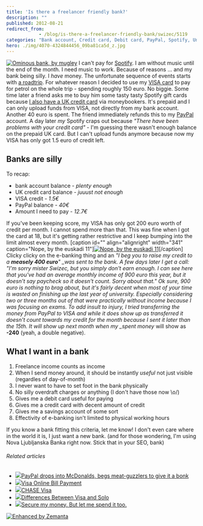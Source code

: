 ```yaml
---
title: 'Is there a freelancer friendly bank?'
description: ""
published: 2012-08-21
redirect_from: 
            - /blog/is-there-a-freelancer-friendly-bank/swizec/5119
categories: "Bank account, Credit card, Debit card, PayPal, Spotify, Uncategorized, VISA"
hero: ./img/4070-4324844456_09ba81ca5d_z.jpg
---
```


[![Ominous bank, by mugley](./img/4070-4324844456_09ba81ca5d_z.jpg "Ominous bank, by mugley")](http://www.flickr.com/photos/mugley/4324844456/sizes/z/in/photostream/) I can't pay for [Spotify](http://www.spotify.com/ "Spotify"). I am without music until the end of the month. I need music to work. Because of reasons ... and my bank being silly. I _have_ money. The unfortunate sequence of events starts with [a roadtrip](http://swizec.com/blog/a-roadtrip-first-leg/swizec/4906 "A roadtrip: First leg"). For whatever reason I decided to use my [VISA card](http://www.corporate.visa.com "Visa Inc.") to pay for petrol on the whole trip - spending roughly 150 euro. No biggie. Some time later a friend asks me to buy him some tasty tasty Spotify gift cards because [I also have a UK credit card](http://swizec.com/blog/spending-money-online-is-crazy-hard/swizec/2479 "Spending money online is crazy hard!") via moneybookers. It's prepaid and I can only upload funds from VISA, not directly from my bank account. Another 40 euro is spent. The friend immediately refunds this to my [PayPal](http://paypal.com "PayPal") account. A day later _my_ Spotify craps out because _"There have been problems with your credit card"_ - I'm guessing there wasn't enough balance on the prepaid UK card. But I can't upload funds anymore because now my VISA has only got 1.5 euro of credit left.

## Banks are silly

To recap:

-   bank account balance - _plenty enough_
-   UK credit card balance - _juuust not enough_
-   VISA credit - _1.5€_
-   PayPal balance - _40€_
-   Amount I need to pay - _12.7€_

If you've been keeping score, my VISA has only got 200 euro worth of credit per month. I cannot spend more than that. This was fine when I got the card at 18, but it's getting rather restrictive and I keep bumping into the limit almost every month. \[caption id="" align="alignright" width="341" caption="Nope, by the euskadi 11"][![Nope, by the euskadi 11](./img/6143-5988317923_d2edd701e1_z.jpg "Nope, by the euskadi 11")](http://www.flickr.com/photos/andrianakis/5988317923/sizes/z/in/photostream/)\[/caption] Clicky clicky on the e-banking thing and an _"I beg you to raise my credit to a **measely 400 euro**" \_was sent to the bank. A few days later I get a call: _"I'm sorry mister Swizec, but you simply don't earn enough. I can see here that you've had an average monthly income of 900 euro this year, but it doesn't say _paycheck_ so it doesn't count. Sorry about that."_ Ok sure, 900 euro is nothing to brag about, but it's fairly decent when most of your time is wasted on finishing up the last year of university. Especially considering two or three months out of that were practically without income because I was focusing on exams. To add insult to injury, I tried transferring the money from PayPal to VISA and while it does show up as transferred it doesn't count towards my credit for the month because I sent it later than the 15th. It will show up next month when my \_spent money_ will show as **-240** (yeah, a double negative).

## What I want in a bank

1.  Freelance income counts as income
2.  When I send money around, it should be instantly _useful_ not just visible (regardles of day-of-month)
3.  I never want to have to set foot in the bank physically
4.  No silly overdraft charges or anything (I don't have those now \\o/)
5.  Gives me a debit card useful for paying
6.  Gives me a credit card with decent amount of credit
7.  Gives me a savings account of some sort
8.  Effectivity of e-banking isn't limited to physical working hours

If you know a bank fitting this criteria, let me know! I don't even care where in the world it is, I just want a new bank. (and for those wondering, I'm using Nova Ljubljanska Banka right now. Stick that in your SEO, bank)

###### Related articles

-   [![](http://i.zemanta.com/107965717_80_80.jpg)](http://go.theregister.com/feed/www.theregister.co.uk/2012/08/21/mcdonalds_paypal/)[PayPal drops into McDonalds, begs meat-guzzlers to give it a bonk](http://go.theregister.com/feed/www.theregister.co.uk/2012/08/21/mcdonalds_paypal/)
-   [![](http://i.zemanta.com/noimg_70_80_80.jpg)](http://www.answers.com/topic/corpus-answers-guides-visa-online-bill-payment)[Visa Online Bill Payment](http://www.answers.com/topic/corpus-answers-guides-visa-online-bill-payment)
-   [![](http://i.zemanta.com/noimg_25_80_80.jpg)](http://www.cardhub.com/credit-cards/chase-visa/)[CHASE Visa](http://www.cardhub.com/credit-cards/chase-visa/)
-   [![](http://i.zemanta.com/noimg_118_80_80.jpg)](http://www.differencebetween.net/business/finance-business-2/differences-between-visa-and-solo/)[Differences Between Visa and Solo](http://www.differencebetween.net/business/finance-business-2/differences-between-visa-and-solo/)
-   [![](http://i.zemanta.com/107346247_80_80.jpg)](http://blog.julieng.me/post/29620353212/secure-my-money-but-let-me-spend-it-too)[Secure my money. But let me spend it too.](http://blog.julieng.me/post/29620353212/secure-my-money-but-let-me-spend-it-too)

[![Enhanced by Zemanta](http://img.zemanta.com/zemified_e.png?x-id=61ca5f5b-76e9-47eb-b480-50ad18b11c1b)](http://www.zemanta.com/?px "Enhanced by Zemanta")
